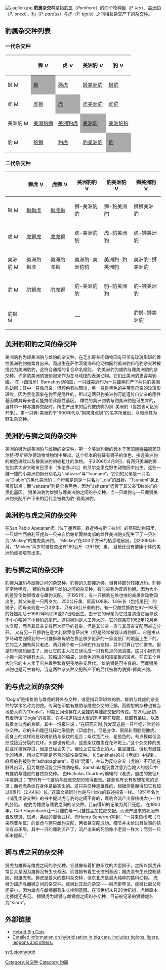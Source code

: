 {{Refimprove|time=2020-08-26T07:09:31+00:00}}
[[File:Jaglion.jpg|thumb]]
'''豹属杂交种'''是指[[豹属|豹属]]（''Panthera''）的四个物种[[狮|狮]]（''P. leo''）、[[美洲豹|美洲豹]]（''P. onca''）、[[豹|豹]]（''P. pardus''）与[[虎|虎]]（''P. tigris''）之间相互杂交产下的[[杂交种|杂交种]]。

==豹属杂交种列表==
===一代杂交种===
{| class="wikitable"
|-
!
! 狮 [[Image:Venus_symbol.svg|15px]]
! 虎 [[Image:Venus_symbol.svg|15px]]
! 美洲豹 [[Image:Venus_symbol.svg|15px]]
! 豹 [[Image:Venus_symbol.svg|15px]]
|-
! 狮 [[Image:Mars_symbol.svg|15px]]
| style="background: #AAA;" | [[狮|狮]]
| [[狮虎|狮虎]] 
| [[狮美洲豹|狮美洲豹]]
| [[豹獅|狮豹]]
|-
! 虎 [[Image:Mars_symbol.svg|15px]]
| [[虎狮|虎狮]]
| style="background: #AAA;" | [[虎|虎]]
| [[虎美洲豹|虎美洲豹]]
| [[虎豹|虎豹]]
|-
! 美洲豹 [[Image:Mars_symbol.svg|15px]]
| [[美洲豹狮|美洲豹狮]]
| [[美洲豹虎|美洲豹虎]]
| style="background: #AAA;" | [[美洲豹|美洲豹]]
| [[美洲豹豹|美洲豹豹]]
|-
! 豹 [[Image:Mars_symbol.svg|15px]]
| [[豹狮|豹狮]]
| [[豹虎（杂交种）|豹虎]]
| [[豹美洲豹|豹美洲豹]]
| style="background: #AAA;" | [[豹|豹]]
|}

===二代杂交种===
{| class="wikitable"
|-
!
! 狮虎 [[Image:Venus_symbol.svg|15px]]
! 虎狮 [[Image:Venus_symbol.svg|15px]]
! 美洲豹豹 [[Image:Venus_symbol.svg|15px]]
! 豹美洲豹 [[Image:Venus_symbol.svg|15px]]
! 狮美洲豹 [[Image:Venus_symbol.svg|15px]]
|-
! 狮 [[Image:Mars_symbol.svg|15px]]
| [[狮狮虎|狮狮虎]]
| [[狮虎狮|狮虎狮]]
| 狮-美洲豹豹
| 狮-豹美洲豹
| 狮狮美洲豹
|-
! 虎 [[Image:Mars_symbol.svg|15px]]
| [[虎狮虎|虎狮虎]]
| [[虎虎狮|虎虎狮]]
| 虎-美洲豹豹
| 虎-豹美洲豹
| 虎-狮美洲豹
|-
! 美洲豹 [[Image:Mars_symbol.svg|15px]]
| 美洲豹-狮虎
| 美洲豹-虎狮
| 美洲豹-美洲豹豹
| 美洲豹-豹美洲豹
| 美洲豹-狮美洲豹
|-
! 豹 [[Image:Mars_symbol.svg|15px]]
| 豹狮虎
| 豹虎狮
| 豹-美洲豹豹
| 豹-豹美洲豹
| 豹-狮美洲豹
|-
! 豹狮 [[Image:Mars_symbol.svg|15px]]
| colspan="4" align="center" | —
| 豹狮-狮美洲豹
|}

==美洲豹和豹之间的杂交种==
美洲豹豹为雄美洲豹与雌豹的杂交种。在芝加哥某间动物园有只带有玫瑰形斑的雌性美洲豹豹被繁育出来。而出生在萨尔茨堡海布伦动物园的美洲豹和花豹杂交种被描述为美洲豹豹，这符合通常的复合命名规则。
豹美洲豹为雄豹与雌美洲豹的杂交种。许多豹美洲豹被驯服来作为在马戏团的表演动物。它们比美洲豹更容易驯服。
在（西班牙）Barnabos动物园，一只雌美洲豹为一只雄黑豹产下两只豹美洲豹幼崽；其中一只像母亲，但颜色有些暗淡，另一只是黑色的并带有母亲的玫瑰形斑纹。因为黑化现象在豹里是隐性的，所以这两只豹美洲豹可能遗传自父亲的隐性基因或其母亲也可能携带此隐性基因。
雌性的美洲豹豹与豹美洲豹是可生育的，当其中一种与雄狮交配时，所生产出来的后代被统称为狮-美洲豹（当然也可区别开来）。第一只狮-美洲豹于1900年代以“刚果斑点狮”的名字所展出，以暗示其为野生杂交种。

==美洲豹与狮之间的杂交种==
美洲豹狮为雄美洲豹与雌狮的杂交种。第一个美洲豹狮的标本于英国[[赫特福德郡|赫特福德郡]]沃尔特·罗斯柴尔德动物博物馆中展出。这个标本的特征有狮子的体色、接近美洲豹的褐色斑纹以及像美洲豹的较粗壮的体格。
于2006年4月9日，有两只美洲豹狮在加拿大安大略省巴里市（多伦多以北）的贝尔克里克野生动物园中出生。这些一雌一雄的小美洲豹狮分别名为“Jahzara”与“Tsunami”，它们的父亲是一只名为“Diablo”的黑化美洲豹；而母亲是则是一只名为“Lola”的雌狮。“Tsunami”身上带有斑点；而“Jahzara”则是全身黑色，因为“Jahzara”遗传了其父亲“Diablo”的黑化基因。
狮美洲豹为雄狮与雌美洲豹之间的杂交种。当一只雄豹与一只雌狮美洲豹交配所产下来的后代会被称为豹-狮美洲豹。

==美洲豹与虎之间的杂交种==
在San Pablo Apetatlan市（位于墨西哥，靠近特拉斯卡拉州）的高原动物园里，一只雄性西伯利亚虎和一只来自恰帕斯雨林南部的雌性美洲豹交配生下了一只名为“Mickey”的雄虎美洲豹。
“Mickey”在400平方米的栖息地展出，到2009年6月，“Mickey”两岁时被检查出有180公斤（397磅）重。
目前还没有健康个体的美洲豹虎被培育出来。

==豹与狮之间的杂交种==
豹狮为雄豹与雌狮之间的杂交种。豹狮的头部接近狮，但身体部分较接近豹。豹狮非常地稀有。
狮豹为雄狮与雌豹之间的杂交种。有时被称为反转豹狮。因为大小的差异使雄狮很难与雌豹交配。
于1951年，有一只狮豹在维也纳的美泉宫动物园出生。其父亲是一只两岁大、250公斤重、肩高1.08米、1.8米长（包括尾巴）的狮子。而母亲则是一只3岁半、只有38公斤重的豹。有一只雌性狮豹在92—93天的妊娠期后于1982年8月26或27日晚出生。由于它的母亲为它过度清洁它而导致不小心咬掉了小狮豹的尾巴。这只狮豹是人工养大的。它的双亲在1982年12月再次交配，而且其母亲又有再次怀孕的迹象，但是其父亲一直与其母亲交配而被迫分开。
又有另一只狮豹在意大利佛罗伦萨出生（但是经常被误认成豹狮）。它是由从罗马动物园得到的一只雄狮和母豹在靠近佛罗伦萨的一家造纸厂的地面上生下的。它的主人拥有两只老虎、两只狮子和一只母豹作为宠物，并不打算让它们繁育。但是却有狮豹诞生了，而让它的主人把它误认成一只有斑点的流浪猫。这只小狮豹有小狮一般所拥有大头、较缩进的脑袋、淡黄色的毛发和较密集的斑点。在它五个月大时它的主人卖了它并着手繁育更多地杂交后代。
雄豹狮是可生育的。而雌狮美洲豹也是可生育的。当这两种杂交种交配所产下的后代被称为豹狮-狮美洲豹。

==豹与虎之间的杂交种==
“Dogla”是指雄豹与雌虎的野外杂交种，或意指异常斑纹的豹。雄豹与雌虎的杂交种的学术名称为豹虎。传闻在印度有雄豹与雌虎杂交的证据。而假想的杂种也被当地猎人称为“Dogla”。印度民间也存在大型雄豹与雌虎交配的传说。在20世纪初，有着所谓“Dogla”的报告。许多报道指出大型的豹可能在腹部、肩部有条纹，以及有着类似虎的身躯。其中一份报告说：“在研究它时,我发现这是一只年纪非常老的杂交种。它的头和尾巴纯粹地像黑豹（印度豹），但是身体、肩部和围脖则像虎。而身上的式样则是玫瑰花结与条纹的组合；条纹宽而长，是黑色的，有点模糊但会形成接近分裂的花环。头部也有斑点。这些条纹覆盖在花环斑上。”这个杂交种的皮肤或许被保存过，但是已经丢失了。理论上它应该比豹大，虽是雄性，但也有雌性化的特点，所以它可能是不育的雄性杂交种。
K Sankhala的书《老虎》中提到，麻烦的豹被称为“adhabaghera”，意指“混蛋”，并认为反向杂交（虎豹）不可能在野外出现，因为雄虎可能会把雌豹吃掉。Sankhala提到曾注意到当地人的信仰中有雄豹与雌虎的自然杂交种。
由Nicholas Courtney编辑的《老虎，自由的象征》中提到过：“野外有一个雄豹与雌虎交配的难得报告。甚至也有长有玫瑰花斑的记录；而老虎条纹在身体是最突出的。这只杂交种是雄性的，根据测量而得知它有超过8英尺（2.44米）长。”这篇文章同时也是与Hicks的叙述报告一样。
1951年名为《哺乳类杂交种》的书中提过虎与豹的之间不育的，雌豹会流产出像核桃大小一样的胚胎。
虎豹为雄虎与雌豹之间的杂交种。目前得知的记录为两只死胎。
在1900年，Carl Hagenback让一只雌豹与一只雄性孟加拉虎交配。而流产出来的死胎有着玫瑰斑、斑点、条纹的混合式样。而Henry Scherren写到：“一只来自槟城（马来西亚州属）的雄虎与两只雌豹交配，两者兼交配成功。细节并未给出且故事的结论有点矛盾。其中一只的雌豹流产了，流产出来的死胎像小老鼠一样大；而另一只却未提起。”

==狮与虎之间的杂交种==
狮虎为雄狮与雌虎之间的杂交种。它就像有着扩散条纹的大型狮子。之所以狮虎非常巨大是因为雄狮沒有生长基因，而雌狮有着生长控制基因；雌虎没有生长控制基因，但雄虎有。狮虎是最大的猫科杂交种，但东北虎是最大纯种的猫科动物。
虎狮为雄虎与雌狮之间的杂交种。虎狮比其反向杂交——狮虎更罕见。虎狮比起父母还要小，因为雄虎与雌狮都有生长控制基因。在19世纪末只20世纪初，虎狮原本比狮虎还多见。
狮狮虎为雄狮与雌狮虎之间的杂交种，目前被记录的狮狮虎名为“Kiara”。

== 外部链接 ==
{{Commonscat|Panthera hybrids}}
*[http://www.messybeast.com/genetics/hybrid-cats.htm Hybrid Big Cats]{{Wayback|url=http://www.messybeast.com/genetics/hybrid-cats.htm |date=20110513114534 }}.
*[http://www.lairweb.org.nz/tiger/hybrids.html Detailed information on hybridisation in big cats. Includes tiglons, ligers, leopons and others.]{{Wayback|url=http://www.lairweb.org.nz/tiger/hybrids.html |date=20110525185008 }}

[[Category:杂交种|Category:杂交种]]
[[Category:豹属|Category:豹属]]

[[sv:Lejonhybrid|sv:Lejonhybrid]]